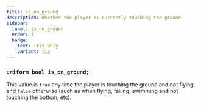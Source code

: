 ```yaml
---
title: is_on_ground
description: Whether the player is currently touching the ground.
sidebar:
  label: is_on_ground
  order: 1
  badge:
    text: Iris Only
    variant: tip
---
```


### `uniform bool is_on_ground;`

This value is `true` any time the player is touching the ground and not flying, and `false` otherwise (such as when flying, falling, swimming and not touching the bottom, etc).
